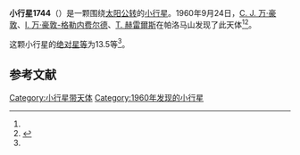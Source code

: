 {{Infobox planet
| bgcolour = #FFFFC0
| name = 1744 Harriet
| symbol = 
| image = 
| caption = 
| discovery = yes
| discovery_ref = 
| discoverer = [[C._J._万·豪敦|C. J. 万·豪敦]]、[[I._万·豪敦-格勒内费尔德|I. 万·豪敦-格勒内费尔德]]、[[T._赫雷爾斯|T. 赫雷爾斯]]
| discovery_site = [[帕洛马山|帕洛马山]] 
| discovered = 1960年9月24日
| designations = yes
| mp_name = 
| named_after = 
| alt_names = 6557 P-L/ 1949 GR / 1952 BB2 / 1959 GE / 1959 JG
| mp_category = [[主带小行星|主带小行星]]
| orbit_ref = <ref name="a">[http://ssd.jpl.nasa.gov/sbdb.cgi?sstr=1744 1744 Harriet] {{Wayback|url=http://ssd.jpl.nasa.gov/sbdb.cgi?sstr=1744 |date=20140922131504 }}，小行星數據庫瀏覽器（JPL Small-Body Database Browser）－[[美国国家航空航天局|美国国家航空航天局]]喷气推进实验室</ref>
| epoch = 2456400.5 (2013年4月18日更新)
| aphelion = {{convert|2.499065328372854|AU|km|3|abbr=on|lk=out}}
| perihelion = {{convert|1.960089272792314|AU|km|3|abbr=on}}
| semimajor = {{convert|2.229577300582584|AU|km|3|abbr=on}}
| eccentricity = 0.12086956
| period = 1215.996229 [[日|日]]<br />3.33[[儒略年|儒略年]]
| avg_speed = 
| inclination = 4.407532247761243
| asc_node = 27.51020951699644
| mean_anomaly = 
| arg_peri = 156.11491113488
| satellites = 
| physical_characteristics = yes
| dimensions = 
| mass = 
| density = 
| surface_grav = 
| escape_velocity = 
| sidereal_day = 
| axial_tilt = 
| pole_ecliptic_lat = 
| pole_ecliptic_lon = 
| albedo = 
| temperatures= 
| temp_name1 = 
| mean_temp_1 = 
| max_temp_1 = 
| temp_name2 = 
| max_temp_2 = 
| spectral_type = 
| abs_magnitude = 13.5
}}

'''小行星1744'''（{{lang-en|1744 Harriet}}）是一颗围绕[[太阳|太阳]][[公转|公转]]的[[小行星|小行星]]。1960年9月24日，[[C._J._万·豪敦|C. J. 万·豪敦]]、[[I._万·豪敦-格勒内费尔德|I. 万·豪敦-格勒内费尔德]]、[[T._赫雷爾斯|T. 赫雷爾斯]]在帕洛马山发现了此天体<ref name="a" /><ref>{{cite news|title=小行星列表|url=http://cfa-www.harvard.edu/iau/lists/NumberedMPs.txt|accessdate=2013-07-08|newspaper=哈佛大学|archive-date=2008-05-17|archive-url=https://web.archive.org/web/20080517010638/http://cfa-www.harvard.edu/iau/lists/NumberedMPs.txt|dead-url=no}}</ref>。

这颗小行星的[[绝对星等|绝对星等]]为13.5等<ref name="a" />。

==参考文献==
{{reflist}}
{{Minor Planet Number|[[小行星1743|小行星1743]]|[[小行星1745|小行星1745]]}}

{{小天体}}

[[Category:小行星带天体|Category:小行星带天体]]
[[Category:1960年发现的小行星|Category:1960年发现的小行星]]

{{asteroid-stub}}